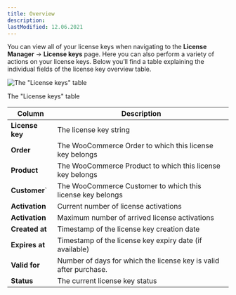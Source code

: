 ```yaml
---
title: Overview
description:
lastModified: 12.06.2021
---
```


You can view all of your license keys when navigating to the **License
Manager** → **License keys** page. Here you can also perform a variety of
actions on your license keys. Below you’ll find a table explaining the
individual fields of the license key overview table.

![The "License keys" table](/images/docs/license-keys/overview/license-key-overview.png)
<p className={"image-desc"}>The "License keys" table</p>

Column | Description
--- | ---
**License key** | The license key string
**Order** | The WooCommerce Order to which this license key belongs
**Product** | The WooCommerce Product to which this license key belongs
**Customer**` | The WooCommerce Customer to which this license key belongs
**Activation** | Current number of license activations
**Activation** | Maximum number of arrived license activations
**Created at** | Timestamp of the license key creation date
**Expires at** | Timestamp of the license key expiry date (if available)
**Valid for** | Number of days for which the license key is valid after purchase.
**Status** | The current license key status
